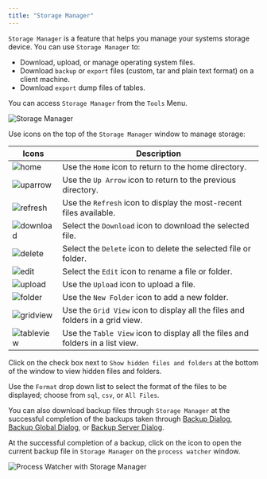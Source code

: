 ```yaml
---
title: "Storage Manager"
---
```


<div id="storage_manager" class="registered_link"></div>

`Storage Manager` is a feature that helps you manage your systems storage device. You can use `Storage Manager` to:

-   Download, upload, or manage operating system files.
-   Download `backup` or `export` files (custom, tar and plain text format) on a client machine.
-   Download `export` dump files of tables.

You can access `Storage Manager` from the `Tools` Menu.

![Storage Manager](../images/storage_manager.png)

Use icons on the top of the `Storage Manager` window to manage storage:

| **Icons**                             | **Description**                                                                     |
|---------------------------------------|-------------------------------------------------------------------------------------|
| ![home](../images/home.png)           | Use the `Home` icon  to return to the home directory.                               |
| ![uparrow](../images/uparrow.png)     | Use the `Up Arrow` icon  to return to the previous directory.                       |
| ![refresh](../images/refresh.png)     | Use the `Refresh` icon  to display the most-recent files available.                 |
| ![download](../images/download.png)   | Select the `Download` icon  to download the selected file.                          |
| ![delete](../images/delete.png)       | Select the `Delete` icon  to delete the selected file or folder.                    |
| ![edit](../images/edit.png)           | Select the `Edit` icon  to rename a file or folder.                                 |
| ![upload](../images/upload.png)       | Use the `Upload` icon  to upload a file.                                            |
| ![folder](../images/folder.png)       | Use the `New Folder` icon  to add a new folder.                                     |
| ![gridview](../images/gridview.png)   | Use the `Grid View` icon  to display all the files and folders in a grid view.      |
| ![tableview](../images/tableview.png) | Use the `Table View` icon  to display all the files and folders in a list view.     |

Click on the check box next to `Show hidden files and folders` at the bottom of the window to view hidden files and folders.

Use the `Format` drop down list to select the format of the files to be displayed; choose from `sql`, `csv`, or `All Files`.

You can also download backup files through `Storage Manager` at the successful completion of the backups taken through [Backup Dialog](06_backup_dialog/#backup_dialog), [Backup Global Dialog](07_backup_globals_dialog/#backup_globals_dialog), or [Backup Server Dialog](08_backup_server_dialog/#backup_server_dialog).

At the successful completion of a backup, click on the icon to open the current backup file in `Storage Manager` on the `process watcher` window.

![Process Watcher with Storage Manager](../images/process_watcher_storage_manager.png)
